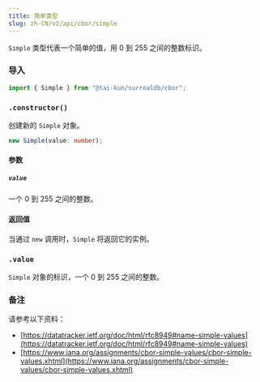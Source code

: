 ```yaml
---
title: 简单类型
slug: zh-CN/v2/api/cbor/simple
---
```



`Simple` 类型代表一个简单的值，用 0 到 255 之间的整数标识。

### 导入

```ts
import { Simple } from "@tai-kun/surrealdb/cbor";
```

### `.constructor()`

创建新的 `Simple` 对象。

```ts
new Simple(value: number);
```

#### 参数

##### `value`

一个 0 到 255 之间的整数。

#### 返回值

当通过 `new` 调用时，`Simple` 将返回它的实例。

### `.value` <Badge variant="instance" /><Badge variant="property" />

`Simple` 对象的标识，一个 0 到 255 之间的整数。

### 备注

请参考以下资料：

- [https://datatracker.ietf.org/doc/html/rfc8949#name-simple-values](https://datatracker.ietf.org/doc/html/rfc8949#name-simple-values)
- [https://www.iana.org/assignments/cbor-simple-values/cbor-simple-values.xhtml](https://www.iana.org/assignments/cbor-simple-values/cbor-simple-values.xhtml)

